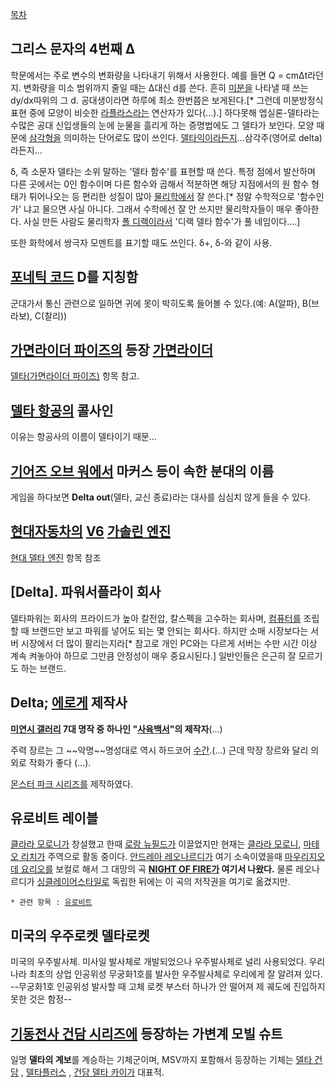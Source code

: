 [[목차]]
== 그리스 문자의 4번째 Δ ==
학문에서는 주로 변수의 변화량을 나타내기 위해서 사용한다. 예를 들면 Q = cmΔt라던지. 변화량을 미소 범위까지 줄일 때는 Δ대신 d를 쓴다. 흔히 [[미분]]을 나타낼 때 쓰는 dy/dx따위의 그 d. 공대생이라면 하루에 최소 한번쯤은 보게된다.[* 그런데 미분방정식 표현 중에 모양이 비슷한 [[라플라스]]라는 연산자가 있다(...).] 하다못해 엡실론-델타라는 수많은 공대 신입생들의 눈에 눈물을 흘리게 하는 증명법에도 그 델타가 보인다. 모양 때문에 [[삼각형]]을 의미하는 단어로도 많이 쓰인다. [[델타익]]이라든지...삼각주(영어로 delta)라든지...

δ, 즉 소문자 델타는 소위 말하는 '델타 함수'를 표현할 때 쓴다. 특정 점에서 발산하며 다른 곳에서는 0인 함수이며 다른 함수와 곱해서 적분하면 해당 지점에서의 원 함수 형태가 튀어나오는 등 편리한 성질이 많아 [[물리학]]에서 잘 쓴다.[* 정말 수학적으로 '함수인가' 냐고 물으면 사실 아니다. 그래서 수학에선 잘 안 쓰지만 물리학자들이 매우 좋아한다. 사실 만든 사람도 물리학자 [[폴 디랙]]이라서 '디랙 델타 함수'가 풀 네임이다….]

또한 화학에서 쌍극자 모멘트를 표기할 때도 쓰인다. δ+, δ-와 같이 사용.
== [[포네틱 코드]] D를 지칭함 ==
군대가서 통신 관련으로 일하면 귀에 못이 박히도록 들어볼 수 있다.(예: A(알파), B(브라보), C(찰리)) 

== [[가면라이더 파이즈]]의 등장 [[가면라이더]] ==
[[델타(가면라이더 파이즈)]] 항목 참고.

== [[델타 항공]]의 콜사인 ==
이유는 항공사의 이름이 델타이기 때문...

== [[기어즈 오브 워]]에서 마커스 등이 속한 분대의 이름 ==
게임을 하다보면 '''Delta out'''(델타, 교신 종료)라는 대사를 심심치 않게 들을 수 있다.

== [[현대자동차]]의 [[V형 엔진|V6]] [[가솔린 엔진]] ==
[[현대 델타 엔진]] 항목 참조

== [Delta]. 파워서플라이 회사 ==
델타파워는 회사의 프라이드가 높아 칼전압, 칼스펙을 고수하는 회사며, [[컴퓨터]]를 조립할 때 브랜드만 보고 파워를 넣어도 되는 몇 안되는 회사다. 하지만 소매 시장보다는 서버 시장에서 더 많이 팔리는지라[* 참고로 개인 PC와는 다르게 서버는 수만 시간 이상 계속 켜놓아야 하므로 그만큼 안정성이 매우 중요시된다.] 일반인들은 은근히 잘 모르기도 하는 브랜드.

== Delta; [[에로게]] 제작사 ==
'''[[미연시 갤러리]] 7대 명작 중 하나인 "[[사육백서]]"의 제작자'''(...)

주력 장르는 그 ~~악명~~명성대로 역시 하드코어 [[수간]].(...)
근데 막장 장르와 달리 의외로 작화가 좋다 (...).

[[몬스터 파크 시리즈]]를 제작하였다.

== 유로비트 레이블 ==
[[클라라 모로니]]가 창설했고 한때 [[로랑 뉴필드]]가 이끌었지만 현재는 [[클라라 모로니]], [[마테오 리치]]가 주역으로 활동 중이다. [[안드레아 레오나르디]]가 여기 소속이였을때 [[마우리지오 데 요리오]]를 보컬로 해서 그 대망의 곡 '''[[NIGHT OF FIRE]]가 여기서 나왔다.''' 물론 레오나르디가 [[싱클레이어스타일]]로 독립한 뒤에는 이 곡의 저작권을 여기로 옮겼지만.

 * 관련 항목 : [[유로비트]]

== 미국의 우주로켓 델타로켓 ==
미국의 우주발사체. 미사일 발사체로 개발되었으나 우주발사체로 널리 사용되었다. 
우리나라 최초의 상업 인공위성 무궁화1호를 발사한 우주발사체로 우리에게 잘 알려져 있다.
--무궁화1호 인공위성 발사할 때 고체 로켓 부스터 하나가 안 떨어져 제 궤도에 진입하지 못한 것은 함정--

== [[기동전사 건담 시리즈]]에 등장하는 가변계 모빌 슈트 ==
일명 '''델타의 계보'''를 계승하는 기체군이며, MSV까지 포함해서 등장하는 기체는 [[델타 건담]] , [[델타플러스]] , [[건담 델타 카이]]가 대표적.



